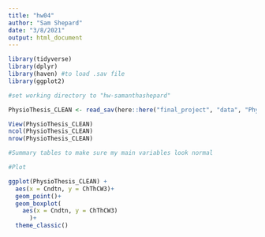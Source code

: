 ```yaml
---
title: "hw04"
author: "Sam Shepard"
date: "3/8/2021"
output: html_document
---
```

```r
library(tidyverse)
library(dplyr)
library(haven) #to load .sav file
library(ggplot2)
```


```r
#set working directory to "hw-samanthashepard"

PhysioThesis_CLEAN <- read_sav(here::here("final_project", "data", "PhysioThesis_March_21_2020_CLEAN.sav"))

View(PhysioThesis_CLEAN)
ncol(PhysioThesis_CLEAN)
nrow(PhysioThesis_CLEAN)
```


```r
#Summary tables to make sure my main variables look normal

```

```r
#Plot

ggplot(PhysioThesis_CLEAN) +
  aes(x = Cndtn, y = ChThCW3)+
  geom_point()+
  geom_boxplot(
    aes(x = Cndtn, y = ChThCW3)
      )+
  theme_classic()

```





